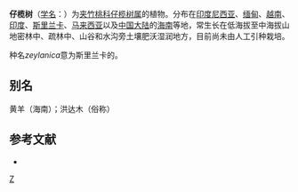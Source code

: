 {{Speciesbox
| genus = Hunteria
| species = zeylanica
| authority = (Retz.) Gard. ex Thw.
}}

'''仔榄树'''（[[学名|学名]]：{{lang|la|''Hunteria zeylanica''}}）为[[夹竹桃科|夹竹桃科]][[仔榄树属|仔榄树属]]的植物。分布在[[印度尼西亚|印度尼西亚]]、[[缅甸|缅甸]]、[[越南|越南]]、[[印度|印度]]、[[斯里兰卡|斯里兰卡]]、[[马来西亚|马来西亚]]以及[[中国大陆|中国大陆]]的[[海南|海南]]等地，常生长在低海拔至中海拔山地密林中、疏林中、山谷和水沟旁土壤肥沃湿润地方，目前尚未由人工引种栽培。

种名''zeylanica''意为斯里兰卡的。

== 别名 ==
黄羊（海南）；洪达木（俗称）

== 参考文献 ==
<div class="references-small">
* {{cite web| url =http://www.bioinfo.cn/db05/KmzwSpecies.php?action=view&id=1033| title =仔榄树| work =《中国高等植物数据库全库》| publisher =中国科学院微生物研究所| author =昆明植物研究所| accessdate =2009-02-22| deadurl =yes| archiveurl =https://web.archive.org/web/20160305054643/http://www.bioinfo.cn/db05/KmzwSpecies.php?action=view&id=1033| archivedate =2016-03-05}}
</div>
{{Taxonbar|from=Q10884098}}

[[Category:仔榄树属|Z]]


{{植物小作品}}